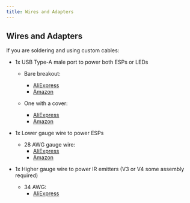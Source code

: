 ```yaml
---
title: Wires and Adapters
---
```


## Wires and Adapters

If you are soldering and using custom cables:

- 1x USB Type-A male port to power both ESPs or LEDs
  - Bare breakout:
    - [AliExpress](https://www.aliexpress.com/)
    - [Amazon](https://www.amazon.com/)
  
  - One with a cover:
    - [AliExpress](https://www.aliexpress.com/)
    - [Amazon](https://www.amazon.com/)

- 1x Lower gauge wire to power ESPs
  - 28 AWG gauge wire:
    - [AliExpress](https://www.aliexpress.com/)
    - [Amazon](https://www.amazon.com/)

- 1x Higher gauge wire to power IR emitters (V3 or V4 some assembly required)
  - 34 AWG:
    - [AliExpress](https://www.aliexpress.com/)